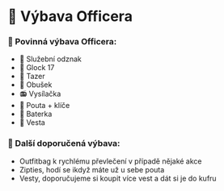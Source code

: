 # 👮 Výbava Officera

### 👮 Povinná výbava Officera:

* 🌟 Služební odznak
* 🔫 Glock 17
* 🏃 Tazer
* 🩼 Obušek
* 📻 Vysílačka
* 🚨 Pouta + klíče
* 🔦 Baterka
* 🦺 Vesta

### 👜 Další doporučená výbava:

* Outfitbag k rychlému převlečení v případě nějaké akce
* Zipties, hodí se ikdyž máte už u sebe pouta
* Vesty, doporučujeme si koupit více vest a dát si je do kufru